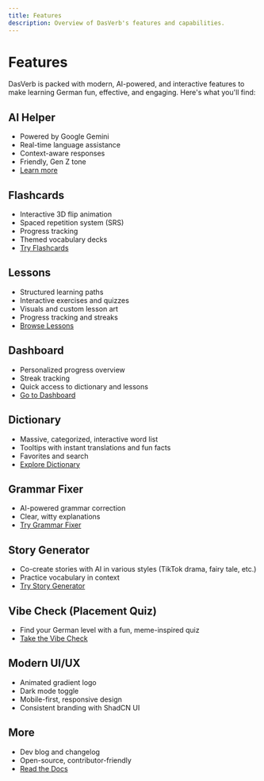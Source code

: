 ```yaml
---
title: Features
description: Overview of DasVerb's features and capabilities.
---
```


# Features

DasVerb is packed with modern, AI-powered, and interactive features to make learning German fun, effective, and engaging. Here's what you'll find:

## AI Helper
- Powered by Google Gemini
- Real-time language assistance
- Context-aware responses
- Friendly, Gen Z tone
- [Learn more](/ai-helper)

## Flashcards
- Interactive 3D flip animation
- Spaced repetition system (SRS)
- Progress tracking
- Themed vocabulary decks
- [Try Flashcards](/flashcards)

## Lessons
- Structured learning paths
- Interactive exercises and quizzes
- Visuals and custom lesson art
- Progress tracking and streaks
- [Browse Lessons](/lessons)

## Dashboard
- Personalized progress overview
- Streak tracking
- Quick access to dictionary and lessons
- [Go to Dashboard](/dashboard)

## Dictionary
- Massive, categorized, interactive word list
- Tooltips with instant translations and fun facts
- Favorites and search
- [Explore Dictionary](/dashboard)

## Grammar Fixer
- AI-powered grammar correction
- Clear, witty explanations
- [Try Grammar Fixer](/grammar-fixer)

## Story Generator
- Co-create stories with AI in various styles (TikTok drama, fairy tale, etc.)
- Practice vocabulary in context
- [Try Story Generator](/story-generator)

## Vibe Check (Placement Quiz)
- Find your German level with a fun, meme-inspired quiz
- [Take the Vibe Check](/vibe-check)

## Modern UI/UX
- Animated gradient logo
- Dark mode toggle
- Mobile-first, responsive design
- Consistent branding with ShadCN UI

## More
- Dev blog and changelog
- Open-source, contributor-friendly
- [Read the Docs](/docs) 